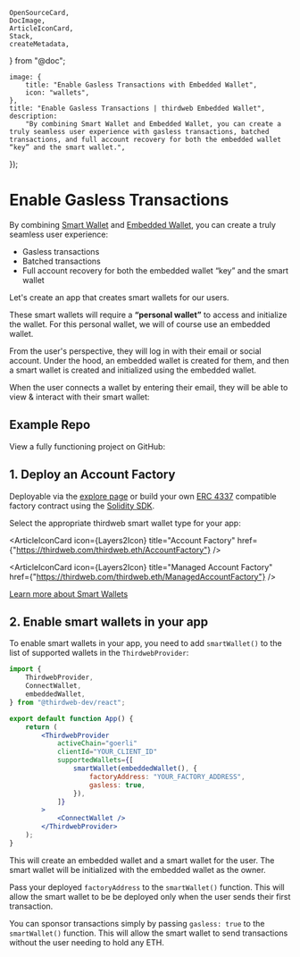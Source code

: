 	OpenSourceCard,
	DocImage,
	ArticleIconCard,
	Stack,
	createMetadata,
} from "@doc";

	image: {
		title: "Enable Gasless Transactions with Embedded Wallet",
		icon: "wallets",
	},
	title: "Enable Gasless Transactions | thirdweb Embedded Wallet",
	description:
		"By combining Smart Wallet and Embedded Wallet, you can create a truly seamless user experience with gasless transactions, batched transactions, and full account recovery for both the embedded wallet “key” and the smart wallet.",
});

# Enable Gasless Transactions

By combining [Smart Wallet](/connect/smart-wallet) and [Embedded Wallet](/connect/embedded-wallet/overview), you can create a truly seamless user experience:

- Gasless transactions
- Batched transactions
- Full account recovery for both the embedded wallet “key” and the smart wallet

Let's create an app that creates smart wallets for our users.

These smart wallets will require a **“personal wallet”** to access and initialize the wallet. For this personal wallet, we will of course use an embedded wallet.

From the user's perspective, they will log in with their email or social account. Under the hood, an embedded wallet is created for them, and then a smart wallet is created and initialized using the embedded wallet.

<DocImage src={ConnectCompat} />

When the user connects a wallet by entering their email, they will be able to view & interact with their smart wallet:

<DocImage src={ConnectDropdown} />

## Example Repo

View a fully functioning project on GitHub:

<OpenSourceCard
	title="Source Code"
	href="https://github.com/thirdweb-example/embedded-smart-wallet"
/>

## 1. Deploy an Account Factory

Deployable via the [explore page](https://thirdweb.com/explore/smart-wallet) or build your own [ERC 4337](https://eips.ethereum.org/EIPS/eip-4337) compatible factory contract using the [Solidity SDK](/contracts/build/base-contracts/erc-4337).

Select the appropriate thirdweb smart wallet type for your app:

<Stack>

<ArticleIconCard
	icon={Layers2Icon}
	title="Account Factory"
	href={"https://thirdweb.com/thirdweb.eth/AccountFactory"}
/>

<ArticleIconCard
	icon={Layers2Icon}
	title="Managed Account Factory"
	href={"https://thirdweb.com/thirdweb.eth/ManagedAccountFactory"}
/>

</Stack>

[Learn more about Smart Wallets](/connect/smart-wallet)

## 2. Enable smart wallets in your app

To enable smart wallets in your app, you need to add `smartWallet()` to the list of supported wallets in the `ThirdwebProvider`:

```jsx
import {
	ThirdwebProvider,
	ConnectWallet,
	embeddedWallet,
} from "@thirdweb-dev/react";

export default function App() {
	return (
		<ThirdwebProvider
			activeChain="goerli"
			clientId="YOUR_CLIENT_ID"
			supportedWallets={[
				smartWallet(embeddedWallet(), {
					factoryAddress: "YOUR_FACTORY_ADDRESS",
					gasless: true,
				}),
			]}
		>
			<ConnectWallet />
		</ThirdwebProvider>
	);
}
```

This will create an embedded wallet and a smart wallet for the user. The smart wallet will be initialized with the embedded wallet as the owner.

Pass your deployed `factoryAddress` to the `smartWallet()` function. This will allow the smart wallet to be be deployed only when the user sends their first transaction.

You can sponsor transactions simply by passing `gasless: true` to the `smartWallet()` function. This will allow the smart wallet to send transactions without the user needing to hold any ETH.

